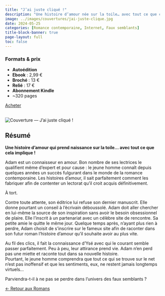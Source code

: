 ---
title: "J’ai juste cliqué !"
description: "Une histoire d’amour née sur la toile… avec tout ce que cela implique."
image: ../images/couvertures/jai-juste-clique.jpg
date: 2024-05-25
categories: [Romance contemporaine, Internet, Faux semblants]
title-block-banner: true
page-layout: full
toc: false
---

<!-- ===== 1) FORMATS & PRIX EN PREMIER ===== -->
<section class="formats-prix-modern">

<div class="prix-left">
  <h3>Formats & prix</h3>
  <ul>
    <li><strong>Autoédition</strong></li>
    <li><strong>Ebook</strong> : 2,99 €</li>
    <li><strong>Broché</strong> : 13 €</li>
    <li><strong>Relié</strong> : 17 €</li>
    <li><strong>Abonnement Kindle</strong></li>
    <li>~320 pages</li>
  </ul>
</div>

<div class="prix-right">
  <a class="btn btn-primary"
     href="https://amzn.eu/d/4ciKBb3"
     target="_blank" rel="noopener noreferrer" role="button" aria-label="Acheter J’ai juste cliqué ! sur Amazon">
     Acheter
  </a>
  <!--
  <a class="btn btn-secondary"
     href="#"
     role="button"
     aria-label="Lire un extrait de J’ai juste cliqué !">
     Lire un extrait
  </a>-->
  <br></br>
</div>

</section>

<!-- ===== 2) DEUX COLONNES (PHOTO À GAUCHE, TEXTE À DROITE) ===== -->
<section class="book-two-col reverse">

<div class="book-cover">
  <img src="../images/couvertures/j-ai-juste-clique.jpg" alt="Couverture — J’ai juste cliqué !">
</div>

<div class="resume">

## Résumé

**Une histoire d’amour qui prend naissance sur la toile… avec tout ce que cela implique !**

Adam est un connaisseur en amour. Bon nombre de ses lectrices le qualifient même d'expert et pour cause : le jeune homme connaît depuis quelques années un succès fulgurant dans le monde de la romance contemporaine. Les histoires d'amour, il sait parfaitement comment les fabriquer afin de contenter un lectorat qu'il croit acquis définitivement.

À tort.

Contre toute attente, son éditrice lui refuse son dernier manuscrit. Elle donne pourtant un conseil à l'écrivain déboussolé. Adam doit aller chercher en lui-même la source de son inspiration sans avoir le besoin obsessionnel de plaire. Elle l'inscrit à un partenariat avec un célèbre site de rencontre. Sa petite amie le quitte le même jour. Quelque temps après, n'ayant plus rien à perdre, Adam choisit de s'inscrire sur le fameux site afin de raconter dans son futur roman l'histoire d'amour qu'il souhaite avoir au plus vite. 

Au fil des clics, il fait la connaissance d'Ysé avec qui le courant semble passer parfaitement. Peu à peu, leur attirance prend vie. Adam n'en perd pas une miette et raconte tout dans sa nouvelle histoire.  
Pourtant, le jeune homme comprendra que tout ce qui se trouve sur le net n'est pas inoffensif et que les sentiments, eux, ne restent jamais longtemps virtuels...

Parviendra-t-il à ne pas se perdre dans l'univers des faux semblants ?

</div>

</section>

<!-- ===== 3) RETOUR ===== -->
<div class="back-home">
  <a href="../romans/index.qmd" class="btn-back" role="button" aria-label="Retour aux Romans">
    <span class="arrow">←</span> Retour aux Romans
  </a>
</div>
